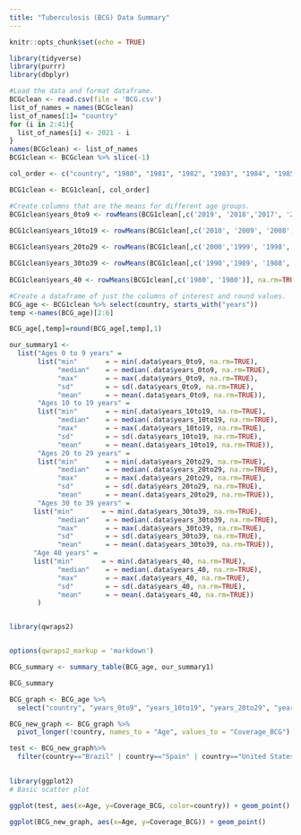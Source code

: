 ```yaml
---
title: "Tuberculosis (BCG) Data Summary"
---
```


```r
knitr::opts_chunk$set(echo = TRUE)
```

```r
library(tidyverse)
library(purrr)
library(dbplyr)
```

```r

#Load the data and format dataframe.
BCGclean <- read.csv(file = 'BCG.csv')
list_of_names = names(BCGclean)
list_of_names[1]= "country"
for (i in 2:41){
  list_of_names[i] <- 2021 - i
}
names(BCGclean) <- list_of_names
BCG1clean <- BCGclean %>% slice(-1)

col_order <- c("country", "1980", "1981", "1982", "1983", "1984", "1985", "1986", "1987", "1988", "1989", "1990", "1991", "1992", "1993", "1994", "1995", "1996", "1997", "1998","1999", "2000", "2001", "2002", "2003", "2004", "2005", "2006", "2007", "2008", "2009", "2010", "2011", "2012", "2013", "2014", "2015", "2016", "2017", "2018", "2019")

BCG1clean <- BCG1clean[, col_order]

#Create columns that are the means for different age groups.
BCG1clean$years_0to9 <- rowMeans(BCG1clean[,c('2019', '2018','2017', '2016', '2015', '2014', '2013', '2012', '2011')], na.rm=TRUE)
 
BCG1clean$years_10to19 <- rowMeans(BCG1clean[,c('2010', '2009', '2008','2007', '2006', '2005', '2004', '2003', '2002', '2001')], na.rm=TRUE) 

BCG1clean$years_20to29 <- rowMeans(BCG1clean[,c('2000','1999', '1998','1997', '1996', '1995', '1994', '1993', '1992', '1991')], na.rm=TRUE)

BCG1clean$years_30to39 <- rowMeans(BCG1clean[,c('1990','1989', '1988','1987', '1986', '1985', '1984', '1983', '1982', '1981')], na.rm=TRUE)
 
BCG1clean$years_40 <- rowMeans(BCG1clean[,c('1980', '1980')], na.rm=TRUE)

```


```r

#Create a dataframe of just the columns of interest and round values.
BCG_age <- BCG1clean %>% select(country, starts_with("years"))
temp <-names(BCG_age)[2:6]

BCG_age[,temp]=round(BCG_age[,temp],1)

our_summary1 <-
  list("Ages 0 to 9 years" =
       list("min"       = ~ min(.data$years_0to9, na.rm=TRUE),
            "median"    = ~ median(.data$years_0to9, na.rm=TRUE),
            "max"       = ~ max(.data$years_0to9, na.rm=TRUE),
            "sd"        = ~ sd(.data$years_0to9, na.rm=TRUE),
            "mean"      = ~ mean(.data$years_0to9, na.rm=TRUE)),
       "Ages 10 to 19 years" =
       list("min"       = ~ min(.data$years_10to19, na.rm=TRUE),
            "median"    = ~ median(.data$years_10to19, na.rm=TRUE),
            "max"       = ~ max(.data$years_10to19, na.rm=TRUE),
            "sd"        = ~ sd(.data$years_10to19, na.rm=TRUE),
            "mean"      = ~ mean(.data$years_10to19, na.rm=TRUE)),
       "Ages 20 to 29 years" =
       list("min"       = ~ min(.data$years_20to29, na.rm=TRUE),
            "median"    = ~ median(.data$years_20to29, na.rm=TRUE),
            "max"       = ~ max(.data$years_20to29, na.rm=TRUE),
            "sd"        = ~ sd(.data$years_20to29, na.rm=TRUE),
            "mean"      = ~ mean(.data$years_20to29, na.rm=TRUE)),
       "Ages 30 to 39 years" =
      list("min"       = ~ min(.data$years_30to39, na.rm=TRUE),
            "median"    = ~ median(.data$years_30to39, na.rm=TRUE),
            "max"       = ~ max(.data$years_30to39, na.rm=TRUE),
            "sd"        = ~ sd(.data$years_30to39, na.rm=TRUE),
            "mean"      = ~ mean(.data$years_30to39, na.rm=TRUE)),
      "Age 40 years" =
      list("min"       = ~ min(.data$years_40, na.rm=TRUE),
            "median"    = ~ median(.data$years_40, na.rm=TRUE),
            "max"       = ~ max(.data$years_40, na.rm=TRUE),
            "sd"        = ~ sd(.data$years_40, na.rm=TRUE),
            "mean"      = ~ mean(.data$years_40, na.rm=TRUE))
       )


library(qwraps2)


options(qwraps2_markup = 'markdown')

BCG_summary <- summary_table(BCG_age, our_summary1)

BCG_summary


```


```r

BCG_graph <- BCG_age %>%
  select("country", "years_0to9", "years_10to19", "years_20to29", "years_30to39") 

BCG_new_graph <- BCG_graph %>%
  pivot_longer(!country, names_to = "Age", values_to = "Coverage_BCG")

test <- BCG_new_graph%>%
  filter(country=="Brazil" | country=="Spain" | country=="United States of America"  | country=="Japan" | country=="Kenya" | country=="Egypt")
  

library(ggplot2)
# Basic scatter plot

ggplot(test, aes(x=Age, y=Coverage_BCG, color=country)) + geom_point()

```

```r

ggplot(BCG_new_graph, aes(x=Age, y=Coverage_BCG)) + geom_point()

```
